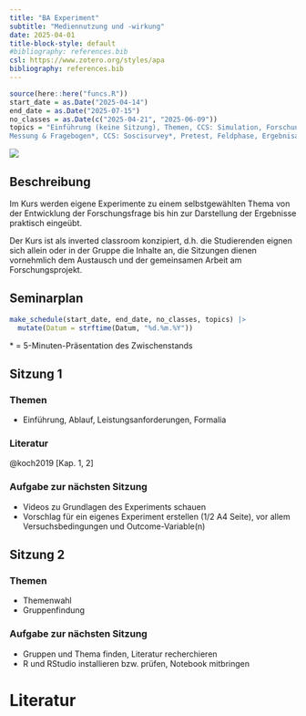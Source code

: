 ```yaml
---
title: "BA Experiment"
subtitle: "Mediennutzung und -wirkung"
date: 2025-04-01
title-block-style: default
#bibliography: references.bib
csl: https://www.zotero.org/styles/apa
bibliography: references.bib
---
```


```r
source(here::here("funcs.R"))
start_date = as.Date("2025-04-14")
end_date = as.Date("2025-07-15")
no_classes = as.Date(c("2025-04-21", "2025-06-09"))
topics = "Einführung (keine Sitzung), Themen, CCS: Simulation, Forschungsfragen & Hypothesen, Studiendesign und Stichprobe*, CCS: Stimuluserstellung*, 
Messung & Fragebogen*, CCS: Soscisurvey*, Pretest, Feldphase, Ergebnisaufbereitung, Abschluss" |> str_split_1(", ") |> str_squish()
```

![](images/exp_title.jpg)

## Beschreibung

Im Kurs werden eigene Experimente zu einem selbstgewählten Thema von der Entwicklung der Forschungsfrage bis hin zur Darstellung der Ergebnisse praktisch eingeübt.

Der Kurs ist als inverted classroom konzipiert, d.h. die Studierenden eignen sich allein oder in der Gruppe die Inhalte an, die Sitzungen dienen vornehmlich dem Austausch und der gemeinsamen Arbeit am Forschungsprojekt.

## Seminarplan

```r
make_schedule(start_date, end_date, no_classes, topics) |> 
  mutate(Datum = strftime(Datum, "%d.%m.%Y"))
```

\* = 5-Minuten-Präsentation des Zwischenstands

## Sitzung 1 <a class="bi bi-easel-fill" href="slides.html#/s1" alt="Folien"></a> {#1}

### Themen

-   Einführung, Ablauf, Leistungsanforderungen, Formalia

### Literatur

@koch2019 [Kap. 1, 2]

### Aufgabe zur nächsten Sitzung

- Videos zu Grundlagen des Experiments schauen
- Vorschlag für ein eigenes Experiment erstellen (1/2 A4 Seite), vor allem Versuchsbedingungen und Outcome-Variable(n)



## Sitzung 2 <a class="bi bi-easel-fill" href="slides.html#/s2" alt="Folien"></a> {#2}

### Themen

- Themenwahl
- Gruppenfindung

### Aufgabe zur nächsten Sitzung

- Gruppen und Thema finden, Literatur recherchieren
- R und RStudio installieren bzw. prüfen, Notebook mitbringen



# Literatur